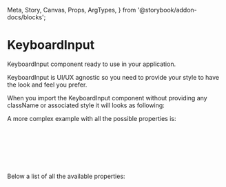   Meta,
  Story,
  Canvas,
  Props,
  ArgTypes,
} from '@storybook/addon-docs/blocks';


<Meta title="DCXLibrary/Typography/KeyboardInput/Documentation" />

# KeyboardInput

KeyboardInput component ready to use in your application.

KeyboardInput is UI/UX agnostic so you need to provide your style to have the look and feel you prefer.

When you import the KeyboardInput component without providing any className or associated style it will looks as following:

<Canvas of={KeyboardInputStories.Unstyled} />

A more complex example with all the possible properties is:

```js
<KeyboardInput
  className="additional classes"
  children="ctrl+p"
  id="user-defined-id"
  props={{ style: { color: red } }}
/>
```

Below a list of all the available properties:

<ArgTypes of={KeyboardInputStories} />
